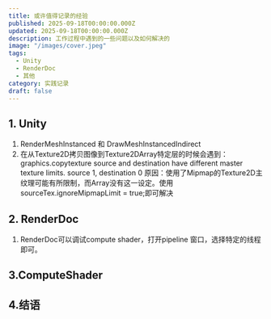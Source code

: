 ```yaml
---
title: 或许值得记录的经验
published: 2025-09-18T00:00:00.000Z
updated: 2025-09-18T00:00:00.000Z
description: 工作过程中遇到的一些问题以及如何解决的
image: "/images/cover.jpeg"
tags:
  - Unity
  - RenderDoc
  - 其他
category: 实践记录
draft: false
---
```


## 1. Unity

1. RenderMeshInstanced 和 DrawMeshInstancedIndirect
2. 在从Texture2D拷贝图像到Texture2DArray特定层的时候会遇到：graphics.copytexture source and destination have different master texture limits. source 1, destination 0
原因：使用了Mipmap的Texture2D主纹理可能有所限制，而Array没有这一设定。使用sourceTex.ignoreMipmapLimit = true;即可解决
## 2. RenderDoc

1. RenderDoc可以调试compute shader，打开pipeline 窗口，选择特定的线程即可。

## 3.ComputeShader


## 4.结语